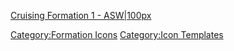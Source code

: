 [[file:Formation 1.png|Cruising Formation 1 - ASW|100px]]<noinclude>[[Category:Formation Icons]] [[Category:Icon Templates]]</noinclude>